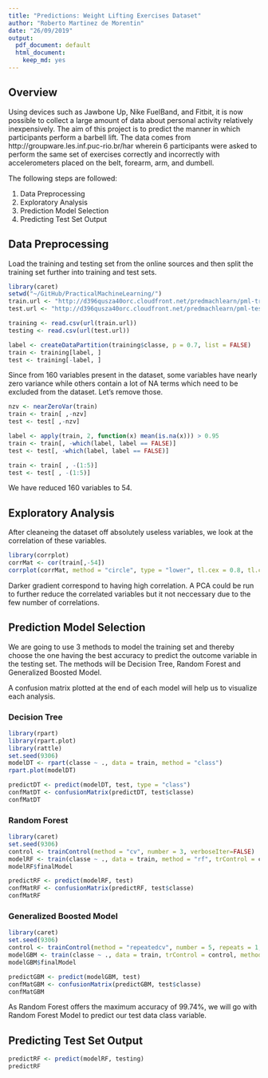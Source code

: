 ```yaml
---
title: "Predictions: Weight Lifting Exercises Dataset"
author: "Roberto Martinez de Morentin"
date: "26/09/2019"
output:
  pdf_document: default
  html_document:
    keep_md: yes
---
```


## Overview

Using devices such as Jawbone Up, Nike FuelBand, and Fitbit, it is now possible to collect a large amount of data about personal activity relatively inexpensively. The aim of this project is to predict the manner in which participants perform a barbell lift. The data comes from http://groupware.les.inf.puc-rio.br/har wherein 6 participants were asked to perform the same set of exercises correctly and incorrectly with accelerometers placed on the belt, forearm, arm, and dumbell.  

The following steps are followed:

1. Data Preprocessing
2. Exploratory Analysis
3. Prediction Model Selection
4. Predicting Test Set Output

## Data Preprocessing 

Load the training and testing set from the online sources and then split the training set further into training and test sets. 

```r

library(caret)
setwd("~/GitHub/PracticalMachineLearning/")
train.url <- "http://d396qusza40orc.cloudfront.net/predmachlearn/pml-training.csv"
test.url <- "http://d396qusza40orc.cloudfront.net/predmachlearn/pml-testing.csv"

training <- read.csv(url(train.url))
testing <- read.csv(url(test.url))

label <- createDataPartition(training$classe, p = 0.7, list = FALSE)
train <- training[label, ]
test <- training[-label, ]

```

Since from 160 variables present in the dataset, some variables have nearly zero variance while others contain a lot of NA terms which need to be excluded from the dataset. Let’s remove those.


```r

nzv <- nearZeroVar(train)
train <- train[ ,-nzv]
test <- test[ ,-nzv]

label <- apply(train, 2, function(x) mean(is.na(x))) > 0.95
train <- train[, -which(label, label == FALSE)]
test <- test[, -which(label, label == FALSE)]

train <- train[ , -(1:5)]
test <- test[ , -(1:5)]

```

We have reduced 160 variables to 54.

## Exploratory Analysis

After cleaneing the dataset off absolutely useless variables, we look at the correlation of these variables. 

```r

library(corrplot)
corrMat <- cor(train[,-54])
corrplot(corrMat, method = "circle", type = "lower", tl.cex = 0.8, tl.col = rgb(0,0,0))

```

Darker gradient correspond to having high correlation. A PCA could be run to further reduce the correlated variables but it not neccessary due to the few number of correlations.

## Prediction Model Selection

We are going to use 3 methods to model the training set and thereby choose the one having the best accuracy to predict the outcome variable in the testing set. The methods will be Decision Tree, Random Forest and Generalized Boosted Model.

A confusion matrix plotted at the end of each model will help us to visualize each analysis.

### Decision Tree

```r

library(rpart)
library(rpart.plot)
library(rattle)
set.seed(9306)
modelDT <- rpart(classe ~ ., data = train, method = "class")
rpart.plot(modelDT)

predictDT <- predict(modelDT, test, type = "class")
confMatDT <- confusionMatrix(predictDT, test$classe)
confMatDT

```

### Random Forest

```r

library(caret)
set.seed(9306)
control <- trainControl(method = "cv", number = 3, verboseIter=FALSE)
modelRF <- train(classe ~ ., data = train, method = "rf", trControl = control)
modelRF$finalModel

predictRF <- predict(modelRF, test)
confMatRF <- confusionMatrix(predictRF, test$classe)
confMatRF

```

### Generalized Boosted Model

```r

library(caret)
set.seed(9306)
control <- trainControl(method = "repeatedcv", number = 5, repeats = 1, verboseIter = FALSE)
modelGBM <- train(classe ~ ., data = train, trControl = control, method = "gbm", verbose = FALSE)
modelGBM$finalModel

predictGBM <- predict(modelGBM, test)
confMatGBM <- confusionMatrix(predictGBM, test$classe)
confMatGBM

```

As Random Forest offers the maximum accuracy of 99.74%, we will go with Random Forest Model to predict our test data class variable.

## Predicting Test Set Output

```r

predictRF <- predict(modelRF, testing)
predictRF

```
